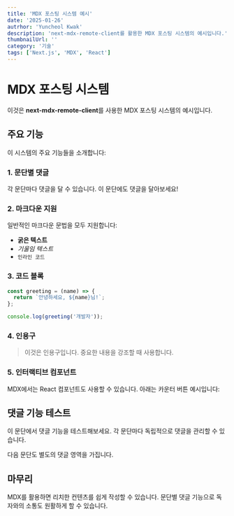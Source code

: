 ```yaml
---
title: 'MDX 포스팅 시스템 예시'
date: '2025-01-26'
autrhor: 'Yuncheol Kwak'
description: 'next-mdx-remote-client를 활용한 MDX 포스팅 시스템의 예시입니다.'
thumbnailUrl: ''
category: '기술'
tags: ['Next.js', 'MDX', 'React']
---
```


# MDX 포스팅 시스템

이것은 **next-mdx-remote-client**를 사용한 MDX 포스팅 시스템의 예시입니다.

## 주요 기능

이 시스템의 주요 기능들을 소개합니다:

### 1. 문단별 댓글

각 문단마다 댓글을 달 수 있습니다. 이 문단에도 댓글을 달아보세요!

### 2. 마크다운 지원

일반적인 마크다운 문법을 모두 지원합니다:

- **굵은 텍스트**
- _기울임 텍스트_
- `인라인 코드`

### 3. 코드 블록

```javascript
const greeting = (name) => {
  return `안녕하세요, ${name}님!`;
};

console.log(greeting('개발자'));
```

### 4. 인용구

> 이것은 인용구입니다. 중요한 내용을 강조할 때 사용합니다.

### 5. 인터랙티브 컴포넌트

MDX에서는 React 컴포넌트도 사용할 수 있습니다. 아래는 카운터 버튼 예시입니다:

<CounterButton />

## 댓글 기능 테스트

이 문단에서 댓글 기능을 테스트해보세요. 각 문단마다 독립적으로 댓글을 관리할 수 있습니다.

다음 문단도 별도의 댓글 영역을 가집니다.

## 마무리

MDX를 활용하면 리치한 컨텐츠를 쉽게 작성할 수 있습니다. 문단별 댓글 기능으로 독자와의 소통도 원활하게 할 수 있습니다.
